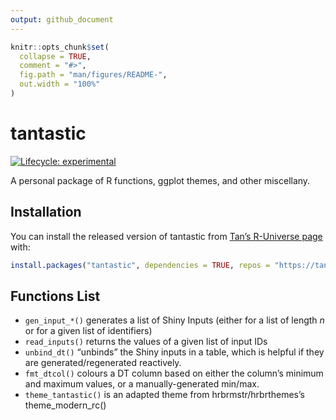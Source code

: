 ```yaml
---
output: github_document
---
```


<!-- README.md is generated from README.Rmd. Please edit that file -->

```r
knitr::opts_chunk$set(
  collapse = TRUE,
  comment = "#>",
  fig.path = "man/figures/README-",
  out.width = "100%"
)
```

# tantastic

<!-- badges: start -->
[![Lifecycle: experimental](https://img.shields.io/badge/lifecycle-experimental-informational?style=flat-square)](https://lifecycle.r-lib.org/articles/stages.html#experimental)
<!-- badges: end -->

A personal package of R functions, ggplot themes, and other miscellany.

## Installation

You can install the released version of tantastic from [Tan's R-Universe page](https://tanho63.r-universe.dev) with:

```r
install.packages("tantastic", dependencies = TRUE, repos = "https://tanho63.r-universe.dev")
```

## Functions List

- `gen_input_*()` generates a list of Shiny Inputs (either for a list of length *n* or for a given list of identifiers)
- `read_inputs()` returns the values of a given list of input IDs
- `unbind_dt()` "unbinds" the Shiny inputs in a table, which is helpful if they are generated/regenerated reactively.
- `fmt_dtcol()` colours a DT column based on either the column's minimum and maximum values, or a manually-generated min/max.
- `theme_tantastic()` is an adapted theme from hrbrmstr/hrbrthemes's theme_modern_rc()

